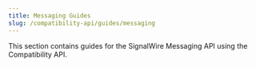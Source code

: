 ---
title: Messaging Guides
slug: /compatibility-api/guides/messaging
---

This section contains guides for the SignalWire Messaging API using the Compatibility API.

<DocCardList />
